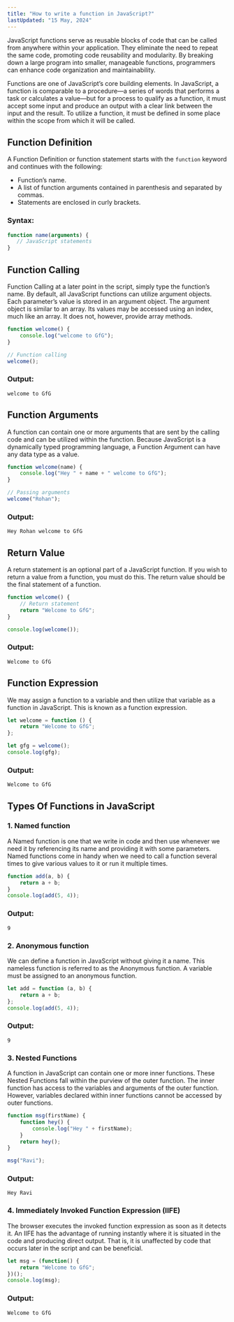 ```yaml
---
title: "How to write a function in JavaScript?"
lastUpdated: "15 May, 2024"
---
```


JavaScript functions serve as reusable blocks of code that can be called from anywhere within your application. They eliminate the need to repeat the same code, promoting code reusability and modularity. By breaking down a large program into smaller, manageable functions, programmers can enhance code organization and maintainability.

Functions are one of JavaScript’s core building elements. In JavaScript, a function is comparable to a procedure—a series of words that performs a task or calculates a value—but for a process to qualify as a function, it must accept some input and produce an output with a clear link between the input and the result. To utilize a function, it must be defined in some place within the scope from which it will be called.

## Function Definition
A Function Definition or function statement starts with the `function` keyword and continues with the following:

- Function’s name.
- A list of function arguments contained in parenthesis and separated by commas.
- Statements are enclosed in curly brackets.

### Syntax:
```javascript
function name(arguments) {
   // JavaScript statements
}
```

## Function Calling
Function Calling at a later point in the script, simply type the function’s name. By default, all JavaScript functions can utilize argument objects. Each parameter’s value is stored in an argument object. The argument object is similar to an array. Its values may be accessed using an index, much like an array. It does not, however, provide array methods.

```javascript
function welcome() {
    console.log("welcome to GfG");
}

// Function calling
welcome();
```

### Output:
```
welcome to GfG
```

## Function Arguments
A function can contain one or more arguments that are sent by the calling code and can be utilized within the function. Because JavaScript is a dynamically typed programming language, a Function Argument can have any data type as a value.

```javascript
function welcome(name) {
    console.log("Hey " + name + " welcome to GfG");
}

// Passing arguments
welcome("Rohan");
```

### Output:
```
Hey Rohan welcome to GfG
```

## Return Value
A return statement is an optional part of a JavaScript function. If you wish to return a value from a function, you must do this. The return value should be the final statement of a function.

```javascript
function welcome() {
    // Return statement
    return "Welcome to GfG";
}

console.log(welcome());
```

### Output:
```
Welcome to GfG
```

## Function Expression
We may assign a function to a variable and then utilize that variable as a function in JavaScript. This is known as a function expression.

```javascript
let welcome = function () {
    return "Welcome to GfG";
};

let gfg = welcome();
console.log(gfg);
```

### Output:
```
Welcome to GfG
```

## Types Of Functions in JavaScript

### 1. Named function
A Named function is one that we write in code and then use whenever we need it by referencing its name and providing it with some parameters. Named functions come in handy when we need to call a function several times to give various values to it or run it multiple times.

```javascript
function add(a, b) {
    return a + b;
}
console.log(add(5, 4));
```

### Output:
```
9
```

### 2. Anonymous function
We can define a function in JavaScript without giving it a name. This nameless function is referred to as the Anonymous function. A variable must be assigned to an anonymous function.

```javascript
let add = function (a, b) {
    return a + b;
};
console.log(add(5, 4));
```

### Output:
```
9
```

### 3. Nested Functions
A function in JavaScript can contain one or more inner functions. These Nested Functions fall within the purview of the outer function. The inner function has access to the variables and arguments of the outer function. However, variables declared within inner functions cannot be accessed by outer functions.

```javascript
function msg(firstName) {
    function hey() {
        console.log("Hey " + firstName);
    }
    return hey();
}

msg("Ravi");
```

### Output:
```
Hey Ravi
```

### 4. Immediately Invoked Function Expression (IIFE)
The browser executes the invoked function expression as soon as it detects it. An IIFE has the advantage of running instantly where it is situated in the code and producing direct output. That is, it is unaffected by code that occurs later in the script and can be beneficial.

```javascript
let msg = (function() {
    return "Welcome to GfG";
})();
console.log(msg);
```

### Output:
```
Welcome to GfG